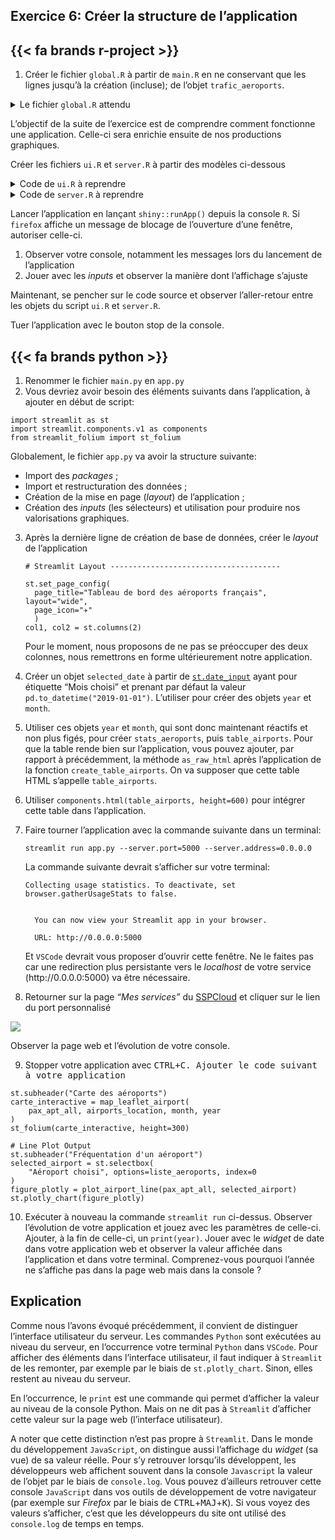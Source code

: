 ::: {.callout-note collapse="false" icon=false}
## `<i class="bi bi-book"></i>`{=html} Exercice 6: Créer la structure de l'application

::::: {.panel-tabset group="language"}

## {{< fa brands r-project >}}

1. Créer le fichier `global.R` à partir de `main.R` en ne conservant que les lignes jusqu'à la création (incluse);
de l'objet `trafic_aeroports`.

<details>
<summary>
Le fichier `global.R` attendu
</summary>
```.r
```
</details>

L'objectif de la suite de l'exercice est de comprendre comment fonctionne une
application. Celle-ci sera enrichie ensuite de nos productions graphiques. 

Créer les fichiers `ui.R` et `server.R` à partir des modèles ci-dessous

<details>
<summary>
Code de `ui.R` à reprendre
</summary>
```.r
```
</details>

<details>
<summary>
Code de `server.R` à reprendre
</summary>
```.r
```
</details>


Lancer l'application en lançant `shiny::runApp()` depuis la console `R`. Si `firefox` affiche un message de blocage de l'ouverture d'une fenêtre, autoriser celle-ci. 

1. Observer votre console, notamment les messages lors du lancement de l'application
2. Jouer avec les _inputs_ et observer la manière dont l'affichage s'ajuste

Maintenant, se pencher sur le code source et observer l'aller-retour entre les objets du script `ui.R` et `server.R`. 

Tuer l'application avec le bouton stop de la console. 


## {{< fa brands python >}}

1. Renommer le fichier `main.py` en `app.py`
2. Vous devriez avoir besoin des éléments suivants dans l'application, à ajouter en début de script:

```.python
import streamlit as st
import streamlit.components.v1 as components
from streamlit_folium import st_folium
```

Globalement, le fichier `app.py` va avoir la structure suivante:

- Import des _packages_ ;
- Import et restructuration des données ;
- Création de la mise en page (_layout_) de l'application ;
- Création des _inputs_ (les sélecteurs) et utilisation pour produire nos valorisations graphiques.

3. Après la dernière ligne de création de base de données, créer le _layout_ de l'application

    ```.python
    # Streamlit Layout --------------------------------------
    
    st.set_page_config(
      page_title="Tableau de bord des aéroports français", layout="wide",
      page_icon="✈️"
      )
    col1, col2 = st.columns(2)
    ```

    Pour le moment, nous proposons de ne pas se préoccuper des deux colonnes, nous remettrons en forme ultérieurement notre application.

4. Créer un objet `selected_date` à partir de [`st.date_input`](https://docs.streamlit.io/develop/api-reference/widgets/st.date_input) ayant pour étiquette "Mois choisi" et prenant par défaut la valeur `pd.to_datetime("2019-01-01")`. L'utiliser pour créer des objets `year` et `month`.

5. Utiliser ces objets `year` et `month`, qui sont donc maintenant réactifs et non plus figés, pour créer `stats_aeroports`, puis `table_airports`. Pour que la table rende bien sur l'application, vous pouvez ajouter, par rapport à précédemment, la méthode `as_raw_html` après l'application de la fonction `create_table_airports`. On va supposer que cette table HTML s'appelle `table_airports`.

6. Utiliser `components.html(table_airports, height=600)` pour intégrer cette table dans l'application.

7. Faire tourner l'application avec la commande suivante dans un terminal: 

    ```.python
    streamlit run app.py --server.port=5000 --server.address=0.0.0.0
    ```

    La commande suivante devrait s'afficher sur votre terminal:

    ```.python
    Collecting usage statistics. To deactivate, set browser.gatherUsageStats to false.
    
    
      You can now view your Streamlit app in your browser.
    
      URL: http://0.0.0.0:5000
    ```

    Et `VSCode` devrait vous proposer d'ouvrir cette fenêtre. Ne le faites pas car une redirection plus persistante vers le _localhost_ de votre service (http://0.0.0.0:5000) va être nécessaire. 

8. Retourner sur la page _"Mes services"_ du [SSPCloud](https://datalab.sspcloud.fr/my-services) et cliquer sur le lien du port personnalisé

![](img/lien_perso.png)

Observer la page web et l'évolution de votre console. 

9. Stopper votre application avec <kbd>CTRL<kbd>+<kbd>C<kbd>. Ajouter le code suivant à votre application

```.python
st.subheader("Carte des aéroports")
carte_interactive = map_leaflet_airport(
    pax_apt_all, airports_location, month, year
)
st_folium(carte_interactive, height=300)

# Line Plot Output
st.subheader("Fréquentation d'un aéroport")
selected_airport = st.selectbox(
    "Aéroport choisi", options=liste_aeroports, index=0
)
figure_plotly = plot_airport_line(pax_apt_all, selected_airport)
st.plotly_chart(figure_plotly)
```

10. Exécuter à nouveau la commande `streamlit run` ci-dessus. Observer l'évolution de votre application et jouez avec les paramètres de celle-ci. Ajouter, à la fin de celle-ci, un `print(year)`. Jouer avec le _widget_ de date dans votre application web et observer la valeur affichée dans l'application et dans votre terminal. Comprenez-vous pourquoi l'année ne s'affiche pas dans la page web mais dans la console ? 

:::::: {.callout-tip}
## Explication

Comme nous l'avons évoqué précédemment, il convient de distinguer l'interface utilisateur du serveur. Les commandes `Python` sont exécutées au niveau du serveur, en l'occurrence votre terminal `Python` dans `VSCode`.  Pour afficher des éléments dans l'interface utilisateur, il faut indiquer à `Streamlit` de les remonter, par exemple par le biais de `st.plotly_chart`. Sinon, elles restent au niveau du serveur. 

En l'occurrence, le `print` est une commande qui permet d'afficher la valeur au niveau de la console Python. Mais on ne dit pas à `Streamlit` d'afficher cette valeur sur la page web (l'interface utilisateur). 

A noter que cette distinction n'est pas propre à `Streamlit`. Dans le monde du développement `JavaScript`, on distingue aussi l'affichage du _widget_ (sa vue) de sa valeur réelle. Pour s'y retrouver lorsqu'ils développent, les développeurs web affichent souvent dans la console `Javascript` la valeur de l'objet par le biais de `console.log`. Vous pouvez d'ailleurs retrouver cette console `JavaScript` dans vos outils de développement de votre navigateur (par exemple sur _Firefox_ par le biais de <kbd>CTRL</kbd>+<kbd>MAJ</kbd>+<kbd>K</kbd>). Si vous voyez des valeurs s'afficher, c'est que les développeurs du site ont utilisé des `console.log` de temps en temps. 

::::::

:::::


:::
